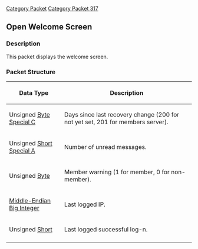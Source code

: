 [[Category Packet]]
[[Category Packet 317]]
{{packet|name=Open welcome screen|description=Displays the welcome screen.|opcode=176|type=Fixed|length=10|revision=317}}
== Open Welcome Screen ==

=== Description ===

This packet displays the welcome screen.

=== Packet Structure ===
{|border=2
! Data Type
! Description
|-
| Unsigned [[Data Types#Standard data type|Byte]] [[Data Types#Non Standard data types|Special C]]
| Days since last recovery change (200 for not yet set, 201 for members server).
|-
| Unsigned [[Data Types#Standard data type|Short]] [[Data Types#Non Standard data types|Special A]]
| Number of unread messages.
|-
| Unsigned [[Data Types#Standard data types|Byte]]
| Member warning (1 for member, 0 for non-member).
|-
| [[Data Types#Non Standard data types|Middle-Endian Big Integer]]
| Last logged IP.
|-
| Unsigned [[Data Types#Standard data types|Short]]
| Last logged successful log-n.
|-
|}
